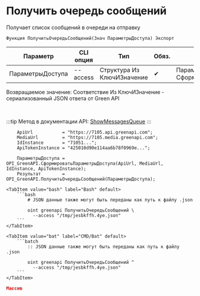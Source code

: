 ﻿---
sidebar_position: 1
description: Получить очередь сообщений и другие функции для работы с Green API в Открытом пакете интеграций - бесплатной open-source библиотеке интеграций для 1С:Предприятие 8, OneScript и CLI
keywords: [1C, 1С, 1С:Предприятие, 1С:Предприятие 8.3, API, Интеграция, Сервисы, Обмен, OneScript, CLI, Green API]
---


# Получить очередь сообщений
 Получает список сообщений в очереди на отправку



`Функция ПолучитьОчередьСообщений(Знач ПараметрыДоступа) Экспорт`

  | Параметр | CLI опция | Тип | Обяз. | Назначение |
  |-|-|-|-|-|
  | ПараметрыДоступа | --access | Структура Из КлючИЗначение | &#x2714; | Параметры доступа. См. СформироватьПараметрыДоступа |

  
  Возвращаемое значение:   Соответствие Из КлючИЗначение - сериализованный JSON ответа от Green API

<br/>

:::tip
Метод в документации API: [ShowMessagesQueue](https://green-api.com/docs/api/queues/ShowMessagesQueue/)
:::
<br/>



```bsl title="Пример использования для 1С:Предприятие/OneScript"
    ApiUrl           = "https://7105.api.greenapi.com";
    MediaUrl         = "https://7105.media.greenapi.com";
    IdInstance       = "71051...";
    ApiTokenInstance = "425010d90e114aa6b78f0969e...";

    ПараметрыДоступа = OPI_GreenAPI.СформироватьПараметрыДоступа(ApiUrl, MediaUrl, IdInstance, ApiTokenInstance);
    Результат        = OPI_GreenAPI.ПолучитьОчередьСообщений(ПараметрыДоступа);
```
    

 <Tabs>
  
    <TabItem value="bash" label="Bash" default>
        ```bash
            # JSON данные также могут быть переданы как путь к файлу .json
            
            oint greenapi ПолучитьОчередьСообщений \
              --access "/tmp/jesbkffh.4ye.json"
        ```
    </TabItem>
  
    <TabItem value="bat" label="CMD/Bat" default>
        ```batch
            :: JSON данные также могут быть переданы как путь к файлу .json
            
            oint greenapi ПолучитьОчередьСообщений ^
              --access "/tmp/jesbkffh.4ye.json"
        ```
    </TabItem>
</Tabs>


```json title="Результат"
Массив
```

